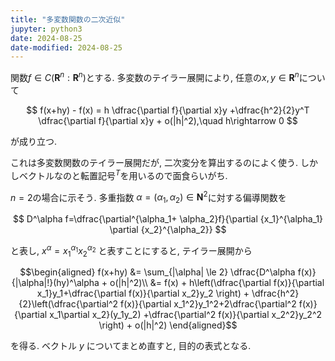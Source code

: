```yaml
---
title: "多変数関数の二次近似"
jupyter: python3
date: 2024-08-25
date-modified: 2024-08-25
---
```


関数$f\in C(\mathbf{R}^n:\mathbf{R}^n)$とする. 
多変数のテイラー展開により, 任意の$x,y\in\mathbf{R}^n$について

$$
f(x+hy) - f(x) = h \dfrac{\partial f}{\partial x}y 
+\dfrac{h^2}{2}y^T \dfrac{\partial f}{\partial x}y 
+ o(|h|^2),\quad h\rightarrow 0
$$

が成り立つ.

これは多変数関数のテイラー展開だが, 二次変分を算出するのによく使う.
しかしベクトルなのと転置記号${}^T$を用いるので面食らいがち.

$n=2$の場合に示そう. 多重指数 $\alpha= (\alpha_1, \alpha_2)\in \mathbf{N}^2$に対する偏導関数を

$$
D^\alpha f=\dfrac{\partial^{\alpha_1+ \alpha_2}f}{\partial {x_1}^{\alpha_1} \partial {x_2}^{\alpha_2}} 
$$

と表し, $x^\alpha = {x_1}^{\alpha_1} {x_2}^{\alpha_2}$ と表すことにすると, テイラー展開から

$$\begin{aligned}
f(x+hy) 
&= \sum_{|\alpha| \le 2} \dfrac{D^\alpha f(x)}{|\alpha|!}(hy)^\alpha + o(|h|^2)\\
&= f(x) 
  + h\left(\dfrac{\partial f(x)}{\partial x_1}y_1+\dfrac{\partial f(x)}{\partial x_2}y_2 \right)
  + \dfrac{h^2}{2}\left(\dfrac{\partial^2 f(x)}{\partial x_1^2}y_1^2+2\dfrac{\partial^2 f(x)}{\partial x_1\partial x_2}(y_1y_2) +\dfrac{\partial^2 f(x)}{\partial x_2^2}y_2^2 \right)
  + o(|h|^2)
\end{aligned}$$

を得る. ベクトル $y$ についてまとめ直すと, 目的の表式となる.
